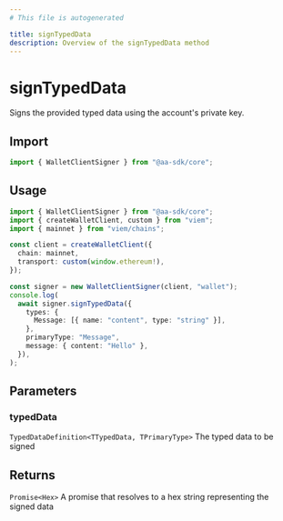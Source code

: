 ```yaml
---
# This file is autogenerated

title: signTypedData
description: Overview of the signTypedData method
---
```


# signTypedData

Signs the provided typed data using the account's private key.

## Import

```ts
import { WalletClientSigner } from "@aa-sdk/core";
```

## Usage

```ts
import { WalletClientSigner } from "@aa-sdk/core";
import { createWalletClient, custom } from "viem";
import { mainnet } from "viem/chains";

const client = createWalletClient({
  chain: mainnet,
  transport: custom(window.ethereum!),
});

const signer = new WalletClientSigner(client, "wallet");
console.log(
  await signer.signTypedData({
    types: {
      Message: [{ name: "content", type: "string" }],
    },
    primaryType: "Message",
    message: { content: "Hello" },
  }),
);
```

## Parameters

### typedData

`TypedDataDefinition<TTypedData, TPrimaryType>`
The typed data to be signed

## Returns

`Promise<Hex>`
A promise that resolves to a hex string representing the signed data
